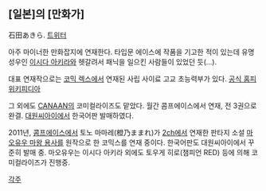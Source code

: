 == [일본]의 [만화가] ==
石田あきら. [https://twitter.com/Akira_Ishida 트위터]

아주 마이너한 만화잡지에 연재한다. 타입문 에이스에 작품을 기고한 적이 있는데 유명성우인 [[이시다 아키라]]와 헷갈려서 패닉을 일으킨 사람들이 있었던 듯(…).

대표 연재작으로는 [[코믹 렉스]]에서 연재된 사립 사이료 고교 초능력부가 있다. [http://www1.odn.ne.jp/ishida/index.html 공식 홈피] [http://ja.wikipedia.org/wiki/%E7%9F%B3%E7%94%B0%E3%81%82%E3%81%8D%E3%82%89 위키피디아]

그 외에도 [[CANAAN]]의 코미컬라이즈도 맡았다. 월간 콤프에이스에서 연재, 전 3권으로 완결. [[대원씨아이]]에서 한국어판 발매하였다.

2011년, [[콤프에이스]]에서 토노 마마레(橙乃ままれ)가 [[2ch]]에서 연재한 판타지 소설 [[마오유우 마왕 용사]]를 원작으로 한 코믹스를 연재 중이다. 한국어판도 대원씨아이에서 꾸준히 발매 중. 마오유우는 이시다 아키라 외에도 토우게 히로(챔피언 RED) 등에 의해 코미컬라이즈가 진행중.

[[각주]]
